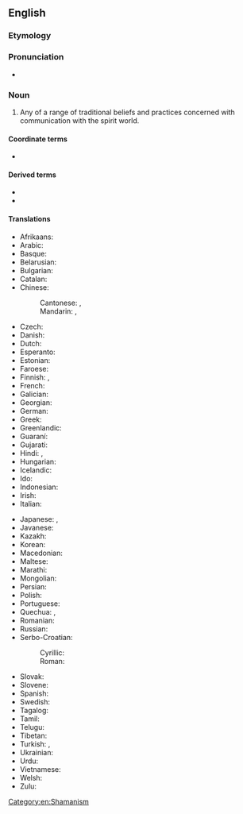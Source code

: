 ==English==
{{wikipedia}}

===Etymology===
{{suffix|en|shaman|ism}}

===Pronunciation===
* {{IPA|en|/ˈʃeɪmənɪzəm/|/ˈʃɑːmənɪzəm/}}

===Noun===
{{en-noun|~}}

# Any of a range of traditional beliefs and practices concerned with communication with the spirit world.

====Coordinate terms====
* {{list:religions/en}}

====Derived terms====
* {{l|en|neoshamanism}}
* {{l|en|techno-shamanism}}

====Translations====
{{trans-top|range of traditional beliefs}}
* Afrikaans: {{t|af|sjamanisme}}
* Arabic: {{t|ar|شَامَانِيَّة|f}}
* Basque: {{t|eu|xamanismo}}
* Belarusian: {{t|be|шамані́зм|m|sc=Cyrl}}
* Bulgarian: {{t|bg|шамани́зъм|m|sc=Cyrl}}
* Catalan: {{t|ca|xamanisme|m}}
* Chinese:
*: Cantonese: {{t|yue|薩滿教|sc=Hani}}, {{t|yue|萨满教|tr=saat3 mun5 gaau3|sc=Hani}}
*: Mandarin: {{t+|cmn|薩滿教|sc=Hani}}, {{t+|cmn|萨满教|tr=sàmǎnjiào|sc=Hani}}
* Czech: {{t|cs|šamanismus|m}}
* Danish: {{t|da|shamanisme|c}}
* Dutch: {{t|nl|sjamanisme}}
* Esperanto: {{t|eo|ŝamanismo}}
* Estonian: {{t+|et|šamanism}}
* Faroese: {{t|fo|shamanisma|f}}
* Finnish: {{t+|fi|šamanismi}}, {{t|fi|shamanismi}}
* French: {{t+|fr|chamanisme|m}}
* Galician: {{t|gl|xamanismo|m}}
* Georgian: {{t+|ka|შამანიზმი|sc=Geor}}
* German: {{t+|de|Schamanismus|m}}
* Greek: {{t+|el|σαμανισμός|m|sc=Grek}}
* Greenlandic: {{t|kl|angakkoqarneq}}
* Guaraní: {{t|gn|avapaje}}
* Gujarati: {{t-needed|gu}}
* Hindi: {{t|hi|शैमेनिज़्म}}, {{t|hi|शैमेनिज्म}}
* Hungarian: {{t+|hu|sámánizmus}}
* Icelandic: {{t-needed|is}}
* Ido: {{t-needed|io}}
* Indonesian: {{t-needed|id}}
* Irish: {{t|ga|seamanachas|m}}
* Italian: {{t|it|sciamanesimo|m}}
{{trans-mid}}
* Japanese: {{t|ja|シャーマニズム|tr=shāmanizumu|sc=Jpan}}, {{t|ja|巫術|tr=fujutsu|sc=Jpan}}
* Javanese: {{t-needed|jv}}
* Kazakh: {{t|kk|бақсылық|sc=Cyrl}}
* Korean: {{t|ko|샤머니즘}}
* Macedonian: {{t|mk|шамани́зам|m|sc=Cyrl}}
* Maltese: {{t|mt|xamaniżmu|m}}
* Marathi: {{t-needed|mr}}
* Mongolian: {{t|mn|бөө мөргөл}}
* Persian: {{t|fa|شمن‌باوری|tr=šaman-bâvâri|sc=fa-Arab}}
* Polish: {{t+|pl|szamanizm|m}}
* Portuguese: {{t+|pt|xamanismo|m}}
* Quechua: {{t|qu|paqu yachaq}}, {{t|qu|paqu hampiq}}
* Romanian: {{t+|ro|șamanism|n}}
* Russian: {{t+|ru|шамани́зм|m}}
* Serbo-Croatian:
*: Cyrillic: {{t|sh|шаманизам|m}}
*: Roman: {{t+|sh|šamanizam|m}}
* Slovak: {{t|sk|šamanizmus|m}}
* Slovene: {{t+|sl|šamanizem|m}}
* Spanish: {{t|es|chamanismo|m}}
* Swedish: {{t|sv|schamanism}}
* Tagalog: {{t|tl|shamanismo}}
* Tamil: {{t-needed|ta}}
* Telugu: {{t|te|షామానిజం}}
* Tibetan: {{t-needed|bo}}
* Turkish: {{t|tr|şamanizm}}, {{t|tr|kamlık}}
* Ukrainian: {{t|uk|шамані́зм|m|sc=Cyrl}}
* Urdu: {{t|ur|شمن پرستی|f|tr=śaman prastī}}
* Vietnamese: {{t|vi|Saman giáo}}
* Welsh: {{t|cy|siamaniaeth|f}}
* Zulu: {{t-needed|zu}}
{{trans-bottom}}

[[Category:en:Shamanism]]